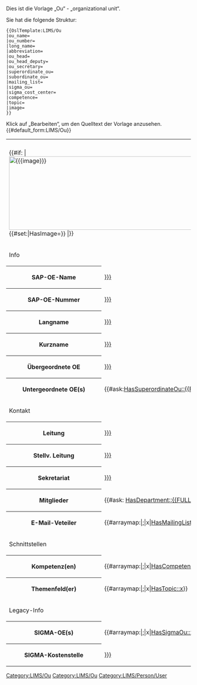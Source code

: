 
<noinclude>
Dies ist die Vorlage „Ou“ - „organizational unit“.

Sie hat die folgende Struktur:
<pre>
{{OslTemplate:LIMS/Ou
|ou_name=
|ou_number=
|long_name=
|abbreviation=
|ou_head=
|ou_head_deputy=
|ou_secretary=
|superordinate_ou=
|subordinate_ou=
|mailing_list=
|sigma_ou=
|sigma_cost_center=
|competence=
|topic=
|image=
}}
</pre>
Klick auf „Bearbeiten“, um den Quelltext der Vorlage anzusehen.
</noinclude>
<includeonly><!--
-->[[Category:LIMS/Ou]]<!--
-->{{#default_form:LIMS/Ou}}<!--
-->{{DISPLAYTITLE: {{{ou_name|}}}}}<!--
--><table class="info_box">
<tr>
<th class="heading" colspan="2">{{PAGENAME}}</th>
</tr>
<tr>
<td class="picture" colspan="2">{{#if: {{{image|}}} | [[File:{{{image}}}|800x200px]] {{#set:|HasImage={{{image}}}}} |}}</td>
</tr>
<tr>
<td class="subheading" colspan="2">Info</td>
</tr>
<tr>
<th>SAP-OE-Name</th>
<td>[[HasOuName::{{{ou_name|}}}]]</td>
</tr>
<tr>
<th>SAP-OE-Nummer</th>
<td>[[HasOuNumber::{{{ou_number|}}}]]</td>
</tr>
<tr>
<th>Langname</th>
<td>[[HasLongName::{{{long_name|}}}]]</td>
</tr>
<tr>
<th>Kurzname</th>
<td>[[HasAbbreviation::{{{abbreviation|}}}]]</td>
</tr>
<tr>
<th>Übergeordnete OE</th>
<td>[[HasSuperordinateOu::{{{superordinate_ou|}}}]]</td>
</tr>
<tr>
<th>Untergeordnete OE(s)</th>
<td>{{#ask:[[Category:LIMS/Ou]][[HasSuperordinateOu::{{FULLPAGENAME}}]]}}</td><!-- 
<td>[[HasSubordinateOu::{{{subordinate_ou|}}}]]</td>-->
</tr>
<tr>
<td class="subheading" colspan="2">Kontakt</td>
</tr>
<tr>
<th>Leitung</th>
<td>[[HasOuHead::{{{ou_head|}}}]]</td>
</tr>
<tr>
<th>Stellv. Leitung</th>
<td>[[HasOuHeadDeputy::{{{ou_head_deputy|}}}]]</td>
</tr>
<tr>
<th>Sekretariat</th>
<td>[[HasSecretary::{{{ou_secretary|}}}]]</td>
</tr>
<tr>
<th>Mitglieder</th>
<td>{{#ask: [[Category:LIMS/Person/User]][[HasDepartment::{{FULLPAGENAME}}]]}}</td>
</tr>
<tr>
<th>E-Mail-Veteiler</th>
<td>{{#arraymap:{{{mailing_list|}}}|;|x|[[HasMailingList::x]]}}</td>
</tr>
<tr>
<td class="subheading" colspan="2">Schnittstellen</td>
</tr>
<tr>
<th>Kompetenz(en)</th>
<td>{{#arraymap:{{{competence|}}}|;|x|[[HasCompetence::x]]}}</td>
</tr>
<tr>
<th>Themenfeld(er)</th>
<td>{{#arraymap:{{{topic|}}}|;|x|[[HasTopic::x]]}}</td>
</tr>
<tr>
<td class="subheading" colspan="2">Legacy-Info</td>
</tr>
<tr>
<th>SIGMA-OE(s)</th>
<td>{{#arraymap:{{{sigma_ou|}}}|;|x|[[HasSigmaOu::x]]}}</td>
</tr>
<tr>
<th>SIGMA-Kostenstelle</th>
<td>[[HasSigmaCostCenter::{{{sigma_cost_center|}}}]]</td>
</tr>
</table>
</includeonly>